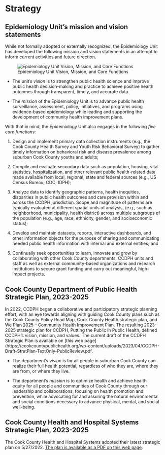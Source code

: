 # Strategy {.unnumbered}

## Epidemiology Unit's mission and vision statements

While not formally adopted or externally recognized, the Epidemiology Unit has developed the following mission and vision statements in an attempt to inform current activities and future direction.

![Epidemiology Unit Vision, Mission, and Core Functions](mission_vision_core_fxs_ccdph_epi_unit.PNG){#fig-epi-vision-mission-fxs fig-alt="CCDPH Epidemiology Unit Vision, Mission, and Core Functions."}

-   The unit's *vision* is to strengthen public health science and improve public health decision-making and practice to achieve positive health outcomes through transparent, timely, and accurate data.

-   The *mission* of the Epidemiology Unit is to advance public health surveillance, assessment, policy, initiatives, and programs using evidence-based epidemiology while leading and supporting the development of community health improvement plans.

With that in mind, the Epidemiology Unit also engages in the following *five core functions*:

1.  Design and implement primary data collection instruments (e.g., the Cook County Health Survey and Youth Risk Behavioral Survey) to gather timely information on behavioral risk and disease prevalence among suburban Cook County youths and adults;

2.  Compile and evaluate secondary data such as population, housing, vital statistics, hospitalization, and other relevant public health-related data made available from local, regional, state and federal sources (e.g., US Census Bureau; CDC; IDPH);

3.  Analyze data to identify geographic patterns, health inequities, disparities in public health outcomes and care provision within and across the CCDPH jurisdiction. Scope and magnitude of patterns are typically evaluated at different spatial units of analysis, (e.g., such as neighborhood, municipality, health district) across multiple subgroups of the population (e.g., age, race, ethnicity, gender, and socioeconomic status);

4.  Develop and maintain datasets, reports, interactive dashboards, and other information objects for the purpose of sharing and communicating needed public health information with internal and external entities; and

5.  Continually seek opportunities to learn, innovate and grow by collaborating with other Cook County departments, CCDPH units and staff as well as external community-based organizations and research institutions to secure grant funding and carry out meaningful, high-impact projects.

## Cook County Department of Public Health Strategic Plan, 2023-2025
In 2022, CCDPH began a collaborative and participatory strategic planning effort, with an eye towards aligning with guiding Cook County plans such as the Cook County Policy Road Map, Cook County Health strategic plan, and We Plan 2025 – Community Health Improvement Plan. The resulting 2023-2025 strategic plan for CCDPH, Putting the Public in Public Health, defined CCDPH’s vision, mission, and values. The current draft of the CCDPH Strategic Plan is available on [this web page](https://cookcountypublichealth.org/wp-content/uploads/2023/04/CCDPH-Draft-StratPlan-TextOnly-PublicReview.pdf.

-  The department's *vision* is for all people in suburban Cook County can realize their full health potential, regardless of who they are, where they are from, or where they live.

-  The department's *mission* is to  optimize health and achieve health equity for all people and communities of Cook County through our leadership and collaborations, focusing on health promotion and prevention, while advocating for and assuring the natural environmental and social conditions necessary to advance physical, mental, and social well-being.

## Cook County Health and Hospital Systems Strategic Plan, 2023-2025
The Cook County Health and Hospital Systems adopted their latest strategic plan on 5/27/2022. [The plan is available as a PDF on this web page](https://cookcountyhealth.org/wp-content/uploads/CCH_2022_Strategic_Plan-082922.pdf).

